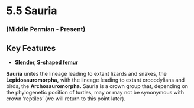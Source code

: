 # 5.5 Sauria


### (Middle Permian - Present)


## Key Features



*   **[Slender, S-shaped femur](#22_homoeosaurusmaximilianiwhole)**

**Sauria** unites the lineage leading to extant lizards and snakes, the **Lepidosauromorpha,** with the lineage leading to extant crocodylians and birds, the **Archosauromorpha.** Sauria is a crown group that, depending on the phylogenetic position of turtles, may or may not be synonymous with crown ‘reptiles’ (we will return to this point later).
